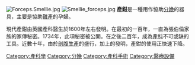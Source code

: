 {{expand english}}
{{unreferenced|time=2016-03-01T01:05:45+00:00}}
{{medical}}
[[File:Forceps.Smellie.jpg|right]]
[[File:Smellie_forceps.jpg|thumb]]
'''產鉗'''是一種用作協助[[分娩|分娩]]的器具，主要是協助[[難產|難產]]的孕婦。

現代產鉗由英國產科醫生{{le|彼德·張伯倫|Peter Chamberlen}}於1600年左右發明。在最初的一百年，一直為張伯倫家族的家傳秘密。1734年，此項秘密被公開。在之後二百年，成為[[產科|產科]]不可或缺的工具。近數十年，由於[[剖腹生產|剖腹生產]]的盛行，加上{{le|真空牽引|Ventouse}}的發明，產鉗的使用正快速下降。

{{normdaten}}
[[Category:產科學|Category:產科學]]
[[Category:分娩|Category:分娩]]
[[Category:產科手術|Category:產科手術]]
[[Category:醫療設備|Category:醫療設備]]